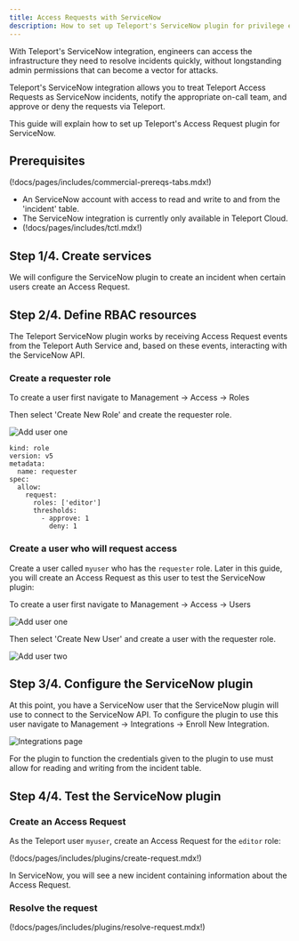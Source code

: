 ```yaml
---
title: Access Requests with ServiceNow
description: How to set up Teleport's ServiceNow plugin for privilege elevation approvals.
---
```


With Teleport's ServiceNow integration, engineers can access the infrastructure
they need to resolve incidents quickly, without longstanding admin permissions
that can become a vector for attacks.

Teleport's ServiceNow integration allows you to treat Teleport Access
Requests as ServiceNow incidents, notify the appropriate on-call team, and
approve or deny the requests via Teleport.

This guide will explain how to set up Teleport's Access Request plugin for
ServiceNow.

## Prerequisites

(!docs/pages/includes/commercial-prereqs-tabs.mdx!)

- An ServiceNow account with access to read and write to and from the 'incident' table.
- The ServiceNow integration is currently only available in Teleport Cloud.
- (!docs/pages/includes/tctl.mdx!)

## Step 1/4. Create services

We will configure the ServiceNow plugin to create an incident when
certain users create an Access Request.

## Step 2/4. Define RBAC resources

The Teleport ServiceNow plugin works by receiving Access Request events from the
Teleport Auth Service and, based on these events, interacting with the ServiceNow
API.

### Create a requester role

To create a user first navigate to Management -> Access -> Roles

Then select 'Create New Role' and create the requester role.

![Add user one](../../../img/enterprise/plugins/servicenow/add-requester-role.png)

```
kind: role
version: v5
metadata:
  name: requester
spec:
  allow:
    request:
      roles: ['editor']
      thresholds:
        - approve: 1
          deny: 1
```

### Create a user who will request access

Create a user called `myuser` who has the `requester` role. Later in this
guide, you will create an Access Request as this user to test the ServiceNow
plugin:

To create a user first navigate to Management -> Access -> Users

![Add user one](../../../img/enterprise/plugins/servicenow/add-user-one.png)

Then select 'Create New User' and create a user with the requester role.

![Add user two](../../../img/enterprise/plugins/servicenow/add-user-two.png)

## Step 3/4. Configure the ServiceNow plugin

At this point, you have a ServiceNow user that the ServiceNow plugin will use
to connect to the ServiceNow API. To configure the plugin to use this user navigate
to Management -> Integrations -> Enroll New Integration.

![Integrations page](../../../img/enterprise/plugins/servicenow/servicenow-integration-page.png)

For the plugin to function the credentials given to the plugin to use
must allow for reading and writing from the incident table.

## Step 4/4. Test the ServiceNow plugin

### Create an Access Request

As the Teleport user `myuser`, create an Access Request for the `editor` role:

(!docs/pages/includes/plugins/create-request.mdx!)

In ServiceNow, you will see a new incident containing information about the
Access Request.

### Resolve the request

(!docs/pages/includes/plugins/resolve-request.mdx!)
